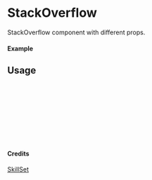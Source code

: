 
<Meta of={StackOverflow} title="SkillSet/StackOverflow" />

# StackOverflow

StackOverflow component with different props.

#### Example

<Canvas of={StackOverflow.Primary} />

## Usage

```ts
import { StackOverflow } from "yadl-ui";

const Example = () => {
  return (
      <StackOverflow />
  );
};

export default Example;
```

#### Credits
[SkillSet](https://skillicons.dev)
